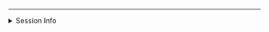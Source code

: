 <hr>

<details>

<summary>Session Info</summary>

::: {style="font-size:12px;"}
```r
library(sessioninfo)
# save the session info as an object
pkg_sesh <- session_info(pkgs = "attached")
# get the quarto version
quarto_version <- quarto::quarto_version()
# inject the quarto info
pkg_sesh$platform$quarto <- paste(
  quarto::quarto_version(), 
  "@", 
  quarto::quarto_path()
  )
# print it out
pkg_sesh
```
:::

</details>

